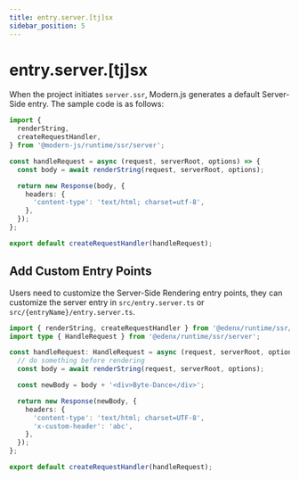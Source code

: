 ```yaml
---
title: entry.server.[tj]sx
sidebar_position: 5
---
```


# entry.server.[tj]sx

When the project initiates `server.ssr`, Modern.js generates a default Server-Side entry. The sample code is as follows:

```ts title="entry.server.tsx"
import {
  renderString,
  createRequestHandler,
} from '@modern-js/runtime/ssr/server';

const handleRequest = async (request, serverRoot, options) => {
  const body = await renderString(request, serverRoot, options);

  return new Response(body, {
    headers: {
      'content-type': 'text/html; charset=utf-8',
    },
  });
};

export default createRequestHandler(handleRequest);
```

## Add Custom Entry Points

Users need to customize the Server-Side Rendering entry points, they can customize the server entry in `src/entry.server.ts` or `src/{entryName}/entry.server.ts`.

```ts title="src/entry.server.tsx"
import { renderString, createRequestHandler } from '@edenx/runtime/ssr/server';
import type { HandleRequest } from '@edenx/runtime/ssr/server';

const handleRequest: HandleRequest = async (request, serverRoot, options) => {
  // do something before rendering
  const body = await renderString(request, serverRoot, options);

  const newBody = body + '<div>Byte-Dance</div>';

  return new Response(newBody, {
    headers: {
      'content-type': 'text/html; charset=UTF-8',
      'x-custom-header': 'abc',
    },
  });
};

export default createRequestHandler(handleRequest);
```
